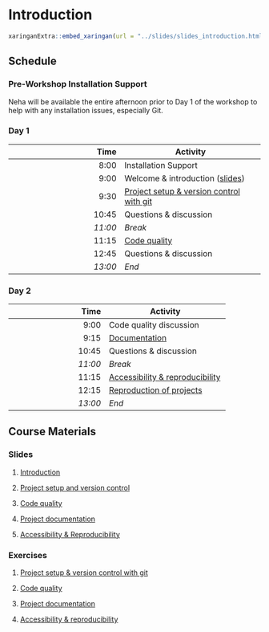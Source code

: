 # Introduction

```r
xaringanExtra::embed_xaringan(url = "../slides/slides_introduction.html", ratio = "4:3")

```

## Schedule

### Pre-Workshop Installation Support

Neha will be available the entire afternoon prior to Day 1 of the workshop to help with any installation issues, especially Git.

### Day 1

| Time  | Activity |
|-------:|----------|
| 8:00 | Installation Support |
| 9:00 | Welcome & introduction ([slides](slides/slides_introduction.html))| 
| 9:30 | [Project setup & version control with git](exercises/project-setup.md) |
| 10:45 | Questions & discussion |
| _11:00_ | _Break_ |
| 11:15 | [Code quality](exercises/code-quality.md)  |
| 12:45 | Questions & discussion |
| _13:00_ | _End_ |


### Day 2

| Time  | Activity |
|-------:|----------|
| 9:00 | Code quality discussion | 
| 9:15 | [Documentation](exercises/documentation.md)  |
| 10:45 | Questions & discussion |
| _11:00_ | _Break_ |
| 11:15 | [Accessibility & reproducibility](exercises/reproducibility.md)  |
| 12:15 | [Reproduction of projects](slides/slides_reproducibility.html#18) |
| _13:00_ | _End_ |

## Course Materials 

### Slides

1. [Introduction](../slides/slides_introduction.html)

2. [Project setup and version control](../slides/slides_project-setup.html)

3. [Code quality](../slides/slides_code-quality.html)

4. [Project documentation](../slides/slides_documentation.html)

5. [Accessibility & Reproducibility](../slides/slides_reproducibility.html)

### Exercises

1. [Project setup & version control with git](../exercises/project-setup.md)

2. [Code quality](../exercises/code-quality.md)

3. [Project documentation](../exercises/documentation.md)

4. [Accessibility & reproducibility](../exercises/reproducibility.md) 